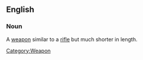 ==English==
===Noun===
A [[weapon]] similar to a [[rifle]] but much shorter in length.
[[Category:Weapon]]